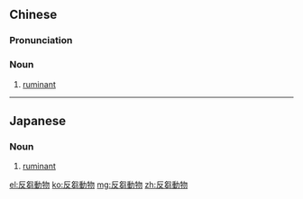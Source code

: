 {{also|反刍动物}}
==Chinese==
{{zh-forms|s=反刍动物|type=22}}

===Pronunciation===
{{zh-pron
|m=fǎnchú dòngwù
|c=faan2 co1 dung6 mat6
|cat=n
}}

===Noun===
{{zh-noun}}

# [[ruminant]]

----

==Japanese==
{{ja-kanjitab|はん|すう|どう|ぶつ|yomi=on}}

===Noun===
{{ja-noun|はんすうどうぶつ}}

# [[ruminant]]

[[el:反芻動物]]
[[ko:反芻動物]]
[[mg:反芻動物]]
[[zh:反芻動物]]